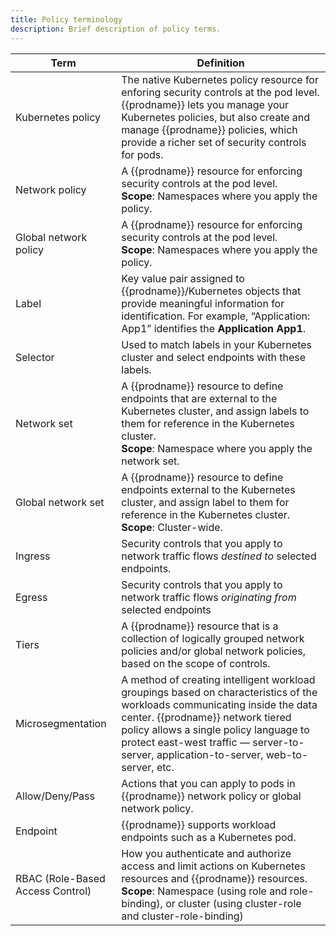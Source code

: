 ```yaml
---
title: Policy terminology
description: Brief description of policy terms.
---
```



| Term                             | Definition                                                   |
| -------------------------------- | ------------------------------------------------------------ |
| Kubernetes policy                | The native Kubernetes policy resource for enforing security controls at the pod level. {{prodname}} lets you manage your Kubernetes policies, but also create and manage {{prodname}} policies, which provide a richer set of security controls for pods. |
| Network policy                   | A {{prodname}} resource for enforcing security controls at the pod level. <br />**Scope**: Namespaces where you apply the policy. |
| Global network policy            | A {{prodname}} resource for enforcing security controls at the pod level. <br />**Scope**: Namespaces where you apply the policy. |
| Label                            | Key value pair assigned to {{prodname}}/Kubernetes objects that provide meaningful information for identification. For example, “Application: App1” identifies the **Application App1**. |
| Selector                         | Used to match labels in your Kubernetes cluster and select endpoints with these labels. |
| Network set                      | A {{prodname}} resource to define endpoints that are external to the Kubernetes cluster, and assign labels to them for reference in the Kubernetes cluster. <br />**Scope**: Namespace where you apply the network set. |
| Global  network set              | A {{prodname}} resource to define endpoints external to the Kubernetes cluster, and assign label to them for reference in the Kubernetes cluster. <br />**Scope**: Cluster-wide. |
| Ingress                          | Security controls that you apply to network traffic flows *destined to* selected endpoints. |
| Egress                           | Security controls that you apply to network traffic flows *originating from* selected endpoints |
| Tiers                            | A {{prodname}} resource that is a collection of logically grouped network policies and/or global network policies, based on the scope of controls. |
| Microsegmentation                | A method of creating intelligent workload groupings based on characteristics of the workloads communicating inside the data center. {{prodname}} network tiered policy allows a single policy language to protect east-west traffic — server-to-server, application-to-server, web-to-server, etc. |
| Allow/Deny/Pass                  | Actions that you can apply to pods in {{prodname}} network policy or global network policy. |
| Endpoint                         | {{prodname}} supports workload endpoints such as a Kubernetes pod. |
| RBAC (Role-Based Access Control) | How you authenticate and authorize access and limit actions on Kubernetes resources and {{prodname}} resources. <br />**Scope**: Namespace (using role and role-binding), or cluster (using cluster-role and cluster-role-binding) |

